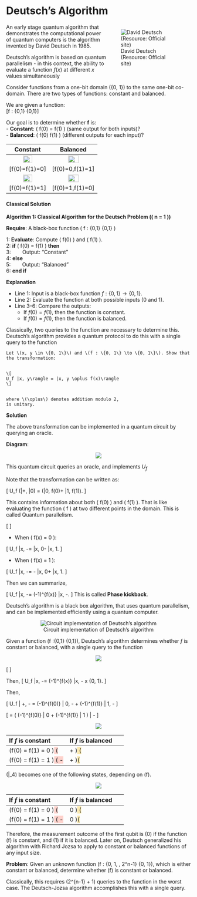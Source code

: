 # Deutsch’s Algorithm

<!--![David Deutach (Resource: Offical site)](https://www.daviddeutsch.org.uk/wp-content/uploads/2013/12/david-home-e1594943580574.jpg){width=30%}-->


<figure style="float: right; width: 30%;">
  <img src="https://www.daviddeutsch.org.uk/wp-content/uploads/2013/12/david-home-e1594943580574.jpg" alt="David Deutsch (Resource: Official site)" />
  <figcaption>David Deutsch (Resource: Official site)</figcaption>
</figure>


An early stage quantum algorithm that demonstrates the computational power of quantum computers is the algorithm invented by David Deutsch in 1985.


Deutsch’s algorithm is based on quantum parallelism - in this context, the ability to evaluate a function $f(x)$ at different $x$  values simultaneously

Consider functions from a one-bit domain \(\{0, 1\}\) to the same one-bit co-domain. There are two types of functions: constant and balanced.

We are given a function:  
\[f : \{0,1\} \to \{0,1\}\]

Our goal is to determine whether **f** is:  
- **Constant**: \( f(0) = f(1) \) (same output for both inputs)?  
- **Balanced**: \( f(0) \neq f(1) \) (different outputs for each input)?

<!--![](fig/fig19.jpg)-->

|Constant|Balanced|
|:------:|:-----:|
|![](fig/fig56.png){width=50%}|![](fig/fig58.png){width=50%}|
|\[f(0)=f(1)=0\]|\[f(0)=0,f(1)=1\]|
|![](fig/fig57.png){width=50%}|![](fig/fig59.png){width=50%}|
|\[f(0)=f(1)=1\]|\[f(0)=1,f(1)=0\]|



#### Classical Solution

**Algorithm 1: Classical Algorithm for the Deutsch Problem (\( n = 1 \))**

**Require**: A black-box function \( f : \{0,1\} \rightarrow \{0,1\} \)  

1:  **Evaluate**: Compute \( f(0) \) and \( f(1) \).  
2:  **if** \( f(0) = f(1) \) **then**  
3: $~~~~~~$ Output: "Constant"  
4:  **else**  
5: $~~~~~~$ Output: "Balanced"  
6:  **end if**

**Explanation**

- Line 1: Input is a black-box function $f : \{0,1\} → \{0,1\}$.
- Line 2: Evaluate the function at both possible inputs $(0$ and $1)$.
- Line 3–6: Compare the outputs:
  - If $f (0) = f(1)$, then the function is constant.
  - If $f (0)= f(1),$ then the function is balanced.

Classically, two queries to the function are necessary to determine this. Deutsch’s algorithm provides a quantum protocol to do this with a single query to the function

```{exercise}
Let \(x, y \in \{0, 1\}\) and \(f : \{0, 1\} \to \{0, 1\}\). Show that the transformation:


\[
U_f |x, y\rangle = |x, y \oplus f(x)\rangle
\]


where \(\oplus\) denotes addition modulo 2, 
is unitary.

```

**Solution**\


The above transformation can be implemented in a quantum circuit by querying an oracle.


**Diagram**:

<center>
![](fig/fig20.png)
</center>

 This quantum circuit queries an oracle, and implements $U_f$
 
Note that the transformation can be written as:

\[
U_f \big(|+\rangle , |0\rangle\big) = \frac{1}{\sqrt{2}} \big(|0, f(0)\rangle + |1, f(1)\rangle\big).
\]

This contains information about both \( f(0) \) and \( f(1) \). That is like evaluating the function \( f \) at two different points in the domain. This is called Quantum parallelism.

\[
\begin{eqnarray}
U_f |x, -\rangle 
&=& U_f \left( |x\rangle \otimes \left( \frac{1}{\sqrt{2}} |0\rangle - \frac{1}{\sqrt{2}} |1\rangle \right) \right)\\
&=& \frac{1}{\sqrt{2}} U_f (|x\rangle \otimes |0\rangle) - \frac{1}{\sqrt{2}} U_f (|x\rangle \otimes |1\rangle)\\
&=& \frac{1}{\sqrt{2}} |x, f(x)\rangle - \frac{1}{\sqrt{2}} |x, 1 \oplus f(x)\rangle.
\end{eqnarray}
\]


- When \( f(x) = 0 \):


\[
U_f |x, -\rangle = \frac{1}{\sqrt{2}} |x, 0\rangle - \frac{1}{\sqrt{2}} |x, 1\rangle.
\]



- When \( f(x) = 1 \):


\[
U_f |x, -\rangle = -\frac{1}{\sqrt{2}} |x, 0\rangle + \frac{1}{\sqrt{2}} |x, 1\rangle.
\]

Then we can summarize,

\[
U_f |x, -\rangle = (-1)^{f(x)} |x, -\rangle.
\]
This is called **Phase kickback**.


Deutsch’s algorithm is a black box algorithm, that uses quantum parallelism, and can be implemented efficiently using a quantum computer.


<center>
![Circuit implementation of Deutsch’s algorithm](fig/fig21.png)
</center>

Given a function \(f :\{0,1\} \rightarrow \{0,1\}\),  Deutsch’s algorithm determines whether $f$ is constant or balanced, with a single query to the function

<center>
![](fig/fig22.png) 
</center>


\[\begin{eqnarray}
 |\psi_0\rangle &=& |00\rangle\\
 |\psi_1\rangle &=& |0\rangle X|0\rangle = |01\rangle\\
 |\psi_2\rangle &=& H|0\rangle H|1\rangle = |+\rangle|−\rangle\\
 |\psi_3\rangle &=& U_f| +,−\rangle\\
 &=& U_f \left( \frac{1}{\sqrt{2}} |0, -\rangle + \frac{1}{\sqrt{2}} |1, -\rangle \right)\\
 &=& \frac{1}{\sqrt{2}} U_f |0, -\rangle + \frac{1}{\sqrt{2}} U_f |1, -\rangle
 &=& 
\end{eqnarray}
\]

Then, \[\text{Phase kickback }
U_f |x, -\rangle = (-1)^{f(x)} |x, -\rangle \quad \text{for } x \in \{0, 1\}.
\]


Then,


\[
U_f | +, - \rangle = \frac{1}{\sqrt{2}} (-1)^{f(0)} | 0, - \rangle + \frac{1}{\sqrt{2}} (-1)^{f(1)} | 1, - \rangle
\]




\[
= \left( \frac{1}{\sqrt{2}} (-1)^{f(0)} | 0 \rangle + \frac{1}{\sqrt{2}} (-1)^{f(1)} | 1 \rangle \right) | - \rangle
\]


<center>
![](fig/fig28.png)
</center>


| If $f$ is constant  | If $f$ is balanced |
|:--------------------|:-------------------|
|\(f(0) = f(1) = 0     \quad \rightarrow \quad\)<span style="background-color: #fed2cc;"> \( | + \rangle\)</span><span style="background-color: #fce9b0;"> \( | - \rangle\)</span>|\(f(0) = 0, f(1) = 1  \quad \rightarrow \quad\)<span style="background-color: #fed2cc;">\(   | - \rangle\)</span><span style="background-color: #fce9b0;">\( | - \rangle\)</span>| \\
|\(f(0) = f(1) = 1     \quad \rightarrow \quad\)<span style="background-color: #fed2cc;"> \( - | + \rangle\)</span><span style="background-color: #fce9b0;">\( | - \rangle\) </span>|\(f(0) = 1, f(1) = 0  \quad \rightarrow \quad\)<span style="background-color: #fed2cc;">\( - | - \rangle \)</span><span style="background-color: #fce9b0;">\(| - \rangle\)</span>| 

\(|\psi_4\rangle\) becomes one of the following states, depending on \(f\). 


<center>
![](fig/fig29.png)
</center>



| If $f$ is constant  | If $f$ is balanced |
|:--------------------|:-------------------|
|\(f(0) = f(1) = 0     \quad \rightarrow \quad\)<span style="background-color: #fed2cc;"> \( | 0 \rangle\)</span><span style="background-color: #fce9b0;"> \( | - \rangle\)</span>|\(f(0) = 0, f(1) = 1  \quad \rightarrow \quad\)<span style="background-color: #fed2cc;">\(   | 1 \rangle\)</span><span style="background-color: #fce9b0;">\( | - \rangle\)</span>| \\
|\(f(0) = f(1) = 1     \quad \rightarrow \quad\)<span style="background-color: #fed2cc;"> \( - | 0 \rangle\)</span><span style="background-color: #fce9b0;">\( | - \rangle\) </span>|\(f(0) = 1, f(1) = 0  \quad \rightarrow \quad\)<span style="background-color: #fed2cc;">\( - | 1 \rangle \)</span><span style="background-color: #fce9b0;">\(| - \rangle\)</span>|  

Therefore, the measurement outcome of the first qubit is \(0\) if the function \(f\) is constant, and \(1\) if it is balanced. Later on, Deutsch generalized his algorithm with Richard Jozsa to apply to constant or balanced functions of any input size. 

**Problem**:
Given an unknown function \(f : \{0, 1, \dots, 2^n-1\} \to \{0, 1\}\), which is either constant or balanced, determine whether \(f\) is constant or balanced. 

Classically, this requires \(2^{n-1} + 1\) queries to the function in the worst case. The Deutsch-Jozsa algorithm accomplishes this with a single query.



